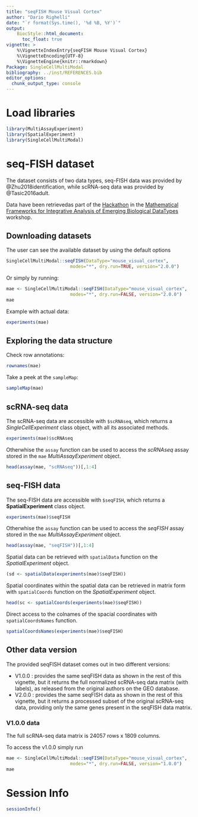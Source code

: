 ```yaml
---
title: "seqFISH Mouse Visual Cortex"
author: "Dario Righelli"
date: "`r format(Sys.time(), '%d %B, %Y')`"
output:
    BiocStyle::html_document:
      toc_float: true
vignette: >
    %\VignetteIndexEntry{seqFISH Mouse Visual Cortex}
    %\VignetteEncoding{UTF-8}
    %\VignetteEngine{knitr::rmarkdown}
Package: SingleCellMultiModal
bibliography: ../inst/REFERENCES.bib
editor_options: 
  chunk_output_type: console
---
```



# Load libraries

```r

library(MultiAssayExperiment)
library(SpatialExperiment)
library(SingleCellMultiModal)

```


# seq-FISH dataset

The dataset consists of two data types,
seq-FISH data was provided by @Zhu2018identification, while scRNA-seq data
was provided by @Tasic2016adult.

Data have been retrievedas part of the 
[Hackathon](https://github.com/BIRSBiointegration/Hackathon/tree/master/seqFISH)
in the 
[Mathematical Frameworks for Integrative Analysis of Emerging Biological DataTypes](https://www.birs.ca/events/2020/5-day-workshops/20w5197) workshop.

## Downloading datasets

The user can see the available dataset by using the default options

```r

SingleCellMultiModal::seqFISH(DataType="mouse_visual_cortex", 
                        modes="*", dry.run=TRUE, version="2.0.0")

```

Or simply by running:

```r

mae <- SingleCellMultiModal::seqFISH(DataType="mouse_visual_cortex", 
                        modes="*", dry.run=FALSE, version="2.0.0")
mae
```

Example with actual data:

```r
experiments(mae)
```


## Exploring the data structure

Check row annotations:

```r
rownames(mae)
```

Take a peek at the `sampleMap`:

```r
sampleMap(mae)
```


## scRNA-seq data

The scRNA-seq data are accessible with `$scRNAseq`, which returns a 
*SingleCellExperiment* class object, with all its associated methods.

```r
experiments(mae)$scRNAseq
```

Otherwhise the `assay` function can be used to access the *scRNAseq* assay
stored in the `mae` *MultiAssayExperiment* object.

```r
head(assay(mae, "scRNAseq"))[,1:4]
```

## seq-FISH data

The seq-FISH data are accessible with `$seqFISH`, which returns a 
**SpatialExperiment** class object.

```r
experiments(mae)$seqFISH
```

Otherwhise the `assay` function can be used to access the *seqFISH* assay
stored in the `mae` *MultiAssayExperiment* object.

```r
head(assay(mae, "seqFISH"))[,1:4]
```

Spatial data can be retrieved with `spatialData` function on the 
*SpatialExperiment* object.

```r
(sd <- spatialData(experiments(mae)$seqFISH))
```


Spatial coordinates within the spatial data can be retrieved in matrix form with `spatialCoords` 
function on the *SpatialExperiment* object.

```r
head(sc <- spatialCoords(experiments(mae)$seqFISH))
```

Direct access to the colnames of the spacial coordinates with
`spatialCoordsNames` function.

```r
spatialCoordsNames(experiments(mae)$seqFISH)
```


## Other data version

The provided seqFISH dataset comes out in two different versions:

* V1.0.0 : provides the same seqFISH data as shown in the rest of this vignette, but it returns the full normalized scRNA-seq data matrix (with labels), as released from the original authors on the GEO database.
* V2.0.0 : provides the same seqFISH data as shown in the rest of this vignette, but it returns a processed subset of the original scRNA-seq data, providing only the same genes present in the seqFISH data matrix.

### V1.0.0 data

The full scRNA-seq data matrix is 24057 rows x 1809 columns.

To access the v1.0.0 simply run

```r

mae <- SingleCellMultiModal::seqFISH(DataType="mouse_visual_cortex", 
                        modes="*", dry.run=FALSE, version="1.0.0")
mae
```



# Session Info

```r
sessionInfo()
```

